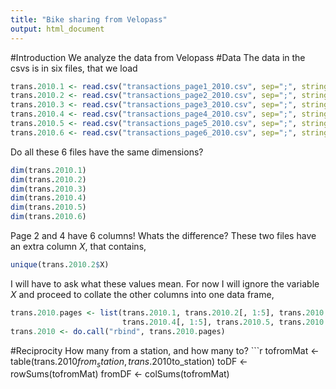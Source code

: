```yaml
---
title: "Bike sharing from Velopass"
output: html_document
---
```

#Introduction
We analyze the data from Velopass
#Data
The data in the csvs is in six files, that we load 
```r
trans.2010.1 <- read.csv("transactions_page1_2010.csv", sep=";", stringsAsFactors=FALSE)
trans.2010.2 <- read.csv("transactions_page2_2010.csv", sep=";", stringsAsFactors=FALSE)
trans.2010.3 <- read.csv("transactions_page3_2010.csv", sep=";", stringsAsFactors=FALSE)
trans.2010.4 <- read.csv("transactions_page4_2010.csv", sep=";", stringsAsFactors=FALSE)
trans.2010.5 <- read.csv("transactions_page5_2010.csv", sep=";", stringsAsFactors=FALSE)
trans.2010.6 <- read.csv("transactions_page6_2010.csv", sep=";", stringsAsFactors=FALSE)
```
Do all these 6 files have the same dimensions?
```r
dim(trans.2010.1)
dim(trans.2010.2)
dim(trans.2010.3)
dim(trans.2010.4)
dim(trans.2010.5)
dim(trans.2010.6)
```
Page 2 and 4 have 6 columns! Whats the difference? These two files have an extra column *X*, that contains,
```r
unique(trans.2010.2$X)
```
I will have to ask what these values mean. For now I will ignore the variable *X* and proceed to collate the other columns into one data frame,
```r
trans.2010.pages <- list(trans.2010.1, trans.2010.2[, 1:5], trans.2010.3, 
                         trans.2010.4[, 1:5], trans.2010.5, trans.2010.6)
trans.2010 <- do.call("rbind", trans.2010.pages)
```



#Reciprocity
How many from a station, and how many to?
```r
tofromMat <- table(trans.2010$from_station, trans.2010$to_station)
toDF <- rowSums(tofromMat)
fromDF <- colSums(tofromMat)
